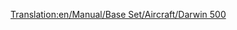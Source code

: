 [[Translation:en/Manual/Base Set/Aircraft/Darwin 500]]

{{en/Manual/Base Set/Aircraft/Aircraft|Name=Darwin 500
|Image=[[File:en/Manual/Base Set/Aircraft/Boeing767.png|Darwin 500]]
|Cost=38.964 (77,928)
|Speed=947 kph (592 MPH)
|Annual=6.187 (12,374)
|Designed=1982
|Lifespan=25
|Capacity=240 passengers & 25 bags of mail
|Description=Standard jet plane, large airports preferred.
|Real-lifeWikilink=Boeing 767
|Real-life=Boeing 767
}}